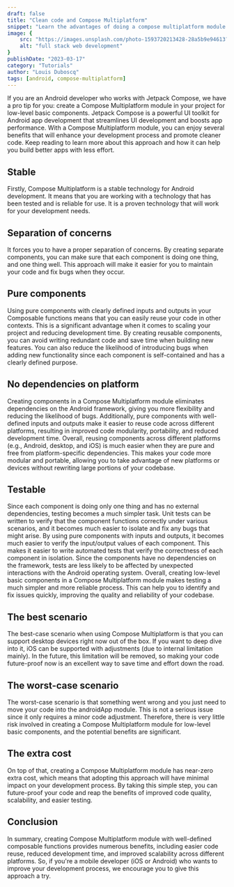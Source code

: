 ```yaml
---
draft: false
title: "Clean code and Compose Multiplatform"
snippet: "Learn the advantages of doing a compose multiplatform module in your project"
image: {
    src: "https://images.unsplash.com/photo-1593720213428-28a5b9e94613?&fit=crop&w=430&h=240",
    alt: "full stack web development"
}
publishDate: "2023-03-17"
category: "Tutorials"
author: "Louis Duboscq"
tags: [android, compose-multiplatform]
--- 
```


If you are an Android developer who works with Jetpack Compose, 
we have a pro tip for you: 
create a Compose Multiplatform module in your project for low-level basic components. 
Jetpack Compose is a powerful UI toolkit for Android app development that streamlines UI development and boosts app performance. 
With a Compose Multiplatform module, you can enjoy several benefits that will enhance your development process and promote cleaner code. 
Keep reading to learn more about this approach and how it can help you build better apps with less effort.

## Stable

Firstly, Compose Multiplatform is a stable technology for Android development. 
It means that you are working with a technology that has been tested and is reliable for use. 
It is a proven technology that will work for your development needs.

## Separation of concerns

It forces you to have a proper separation of concerns. 
By creating separate components, you can make sure that each component is doing one thing, and one thing well. 
This approach will make it easier for you to maintain your code and fix bugs when they occur.

## Pure components

Using pure components with clearly defined inputs and outputs in your Composable functions means that you can easily reuse your code in other contexts. 
This is a significant advantage when it comes to scaling your project and reducing development time.
By creating reusable components, you can avoid writing redundant code and save time when building new features. 
You can also reduce the likelihood of introducing bugs when adding new functionality since each component is self-contained and has a clearly defined purpose.

## No dependencies on platform

Creating components in a Compose Multiplatform module eliminates dependencies on the Android framework, 
giving you more flexibility and reducing the likelihood of bugs. 
Additionally, pure components with well-defined inputs and outputs make it easier to reuse code across different platforms, 
resulting in improved code modularity, portability, and reduced development time. 
Overall, reusing components across different platforms (e.g., Android, desktop, and iOS) is much easier when they are pure and free from platform-specific dependencies. 
This makes your code more modular and portable, allowing you to take advantage of new platforms or devices without rewriting large portions of your codebase.

## Testable

Since each component is doing only one thing and has no external dependencies, testing becomes a much simpler task.
Unit tests can be written to verify that the component functions correctly under various scenarios, and it becomes much easier to isolate and fix any bugs that might arise.
By using pure components with inputs and outputs, it becomes much easier to verify the input/output values of each component. 
This makes it easier to write automated tests that verify the correctness of each component in isolation.
Since the components have no dependencies on the framework, tests are less likely to be affected by unexpected interactions with the Android operating system.
Overall, creating low-level basic components in a Compose Multiplatform module makes testing a much simpler and more reliable process. 
This can help you to identify and fix issues quickly, improving the quality and reliability of your codebase.

## The best scenario

The best-case scenario when using Compose Multiplatform is that you can support desktop devices right now out of the box. 
If you want to deep dive into it, iOS can be supported with adjustments (due to internal limitation mainly). 
In the future, this limitation will be removed, so making your code future-proof now is an excellent way to save time and effort down the road.

## The worst-case scenario

The worst-case scenario is that something went wrong and you just need to move your code into the androidApp module. 
This is not a serious issue since it only requires a minor code adjustment. 
Therefore, there is very little risk involved in creating a Compose Multiplatform module for low-level basic components, and the potential benefits are significant.

## The extra cost
 
On top of that, creating a Compose Multiplatform module has near-zero extra cost, 
which means that adopting this approach will have minimal impact on your development process. 
By taking this simple step, you can future-proof your code and reap the benefits of improved code quality, scalability, and easier testing.

## Conclusion

In summary, creating Compose Multiplatform module with well-defined composable functions provides numerous benefits, 
including easier code reuse, reduced development time, and improved scalability across different platforms.
So, if you're a mobile developer (iOS or Android) who wants to improve your development process, we encourage you to give this approach a try. 
